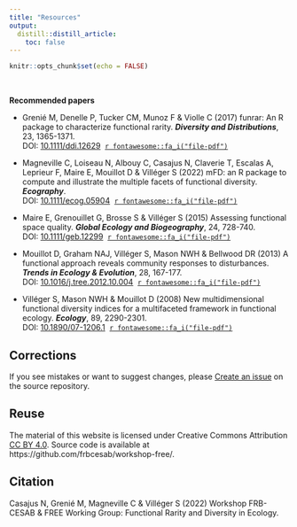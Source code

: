 ```yaml
---
title: "Resources"
output: 
  distill::distill_article:
    toc: false
---
```


```r
knitr::opts_chunk$set(echo = FALSE)
```


<br/>



**Recommended papers**

- Grenié M, Denelle P, Tucker CM, Munoz F & Violle C (2017) funrar: An R package 
to characterize functional rarity. **_Diversity and Distributions_**, 23, 1365-1371.
<br/>DOI: [10.1111/ddi.12629](https://doi.org/10.1111/ddi.12629)
&nbsp;[`r fontawesome::fa_i("file-pdf")`](biblio/grenie-2017.pdf)
  
- Magneville C, Loiseau N, Albouy C, Casajus N, Claverie T, Escalas A, 
Leprieur F, Maire E, Mouillot D & Villéger S (2022) mFD: an R package to 
compute and illustrate the multiple facets of functional diversity. 
**_Ecography_**.
<br/>DOI: [10.1111/ecog.05904](https://doi.org/10.1111/ecog.05904)
&nbsp;[`r fontawesome::fa_i("file-pdf")`](biblio/magneville-2022.pdf)

- Maire E, Grenouillet G, Brosse S & Villéger S (2015) Assessing functional 
space quality. **_Global Ecology and Biogeography_**, 24, 728-740. 
<br/>DOI: [10.1111/geb.12299](https://doi.org/10.1111/geb.12299)
&nbsp;[`r fontawesome::fa_i("file-pdf")`](biblio/maire-2015.pdf)

- Mouillot D, Graham NAJ, Villéger S, Mason NWH & Bellwood DR (2013) 
A functional approach reveals community responses to disturbances.
**_Trends in Ecology & Evolution_**, 28, 167-177.
<br/>DOI: [10.1016/j.tree.2012.10.004](https://doi.org/10.1016/j.tree.2012.10.004)
&nbsp;[`r fontawesome::fa_i("file-pdf")`](biblio/mouillot-2013.pdf)

- Villéger S, Mason NWH & Mouillot D (2008) New multidimensional functional 
diversity indices for a multifaceted framework in functional ecology.
**_Ecology_**, 89, 2290-2301.
<br/>DOI: [10.1890/07-1206.1](https://doi.org/10.1890/07-1206.1)
&nbsp;[`r fontawesome::fa_i("file-pdf")`](biblio/villeger-2008.pdf)


## Corrections {.appendix}


If you see mistakes or want to suggest changes, please 
[Create an issue](https://github.com/frbcesab/workshop-free/issues)
on the source repository.



## Reuse {.appendix}



The material of this website is licensed under Creative Commons Attribution 
[CC BY 4.0](https://creativecommons.org/licenses/by/4.0/).
Source code is available at https://github.com/frbcesab/workshop-free/.


## Citation {.appendix}



Casajus N, Grenié M, Magneville C & Villéger S (2022) 
Workshop FRB-CESAB & FREE Working Group: Functional Rarity and Diversity in Ecology. 
